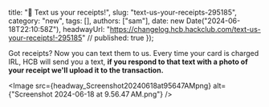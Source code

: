   title: "💬 Text us your receipts!",
  slug: "text-us-your-receipts-295185",
  category: "new",
  tags: [],
  authors: ["sam"],
  date: new Date("2024-06-18T22:10:58Z"),
  headwayUrl: "https://changelog.hcb.hackclub.com/text-us-your-receipts!-295185" // published: true
});

Got receipts? Now you can text them to us. Every time your card is charged IRL, HCB will send you a text, **if you respond to that text with a photo of your receipt we'll upload it to the transaction.**


      
<Image src={headway_Screenshot20240618at95647AMpng} alt={"Screenshot 2024-06-18 at 9.56.47 AM.png"} />

